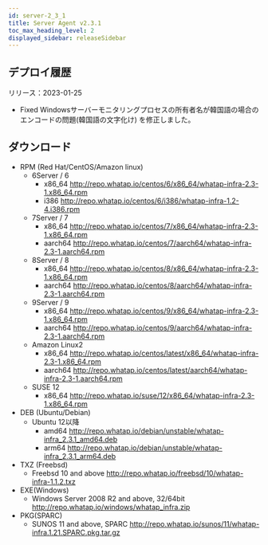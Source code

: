 ```yaml
---
id: server-2_3_1
title: Server Agent v2.3.1
toc_max_heading_level: 2
displayed_sidebar: releaseSidebar
---
```



## デプロイ履歴

リリース：2023-01-25

- <Status>Fixed</Status> Windowsサーバーモニタリングプロセスの所有者名が韓国語の場合のエンコードの問題(韓国語の文字化け) を修正しました。

## ダウンロード

- RPM (Red Hat/CentOS/Amazon linux)
  - 6Server / 6
    - x86_64 http://repo.whatap.io/centos/6/x86_64/whatap-infra-2.3-1.x86_64.rpm
    - i386 http://repo.whatap.io/centos/6/i386/whatap-infra-1.2-4.i386.rpm
  - 7Server / 7
    - x86_64 http://repo.whatap.io/centos/7/x86_64/whatap-infra-2.3-1.x86_64.rpm
    - aarch64 http://repo.whatap.io/centos/7/aarch64/whatap-infra-2.3-1.aarch64.rpm
  - 8Server / 8
    - x86_64 http://repo.whatap.io/centos/8/x86_64/whatap-infra-2.3-1.x86_64.rpm
    - aarch64 http://repo.whatap.io/centos/8/aarch64/whatap-infra-2.3-1.aarch64.rpm
  - 9Server / 9
    - x86_64 http://repo.whatap.io/centos/9/x86_64/whatap-infra-2.3-1.x86_64.rpm
    - aarch64 http://repo.whatap.io/centos/9/aarch64/whatap-infra-2.3-1.aarch64.rpm
  - Amazon Linux2
    - x86_64 http://repo.whatap.io/centos/latest/x86_64/whatap-infra-2.3-1.x86_64.rpm
    - aarch64 http://repo.whatap.io/centos/latest/aarch64/whatap-infra-2.3-1.aarch64.rpm
  - SUSE 12
    - x86_64 http://repo.whatap.io/suse/12/x86_64/whatap-infra-2.3-1.x86_64.rpm
- DEB (Ubuntu/Debian)
  - Ubuntu 12以降
    - amd64 http://repo.whatap.io/debian/unstable/whatap-infra_2.3.1_amd64.deb
    - arm64 http://repo.whatap.io/debian/unstable/whatap-infra_2.3.1_arm64.deb
- TXZ (Freebsd)
  - Freebsd 10 and above http://repo.whatap.io/freebsd/10/whatap-infra-1.1.2.txz
- EXE(Windows)
  - Windows Server 2008 R2 and above, 32/64bit http://repo.whatap.io/windows/whatap_infra.zip
- PKG(SPARC)
  - SUNOS 11 and above, SPARC http://repo.whatap.io/sunos/11/whatap-infra.1.21.SPARC.pkg.tar.gz

